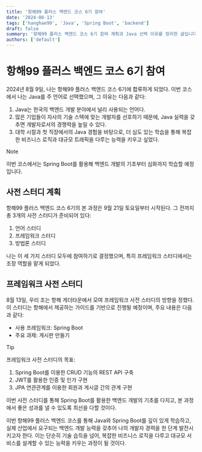 ```yaml
---
title: '항해99 플러스 백엔드 코스 6기 참여'
date: '2024-08-13'
tags: ['hanghae99', 'Java', 'Spring Boot', 'backend']
draft: false
summary: '항해99 플러스 백엔드 코스 6기 참여 계획과 Java 선택 이유를 정리한 글입니다.'
authors: ['default']
---
```


# 항해99 플러스 백엔드 코스 6기 참여

2024년 8월 9일, 나는 항해99 플러스 백엔드 코스 6기에 합류하게 되었다. 이번 코스에서 나는 Java를 주 언어로 선택했으며, 그 이유는 다음과 같다:

1. Java는 한국의 백엔드 개발 분야에서 널리 사용되는 언어다.
2. 많은 기업들이 자사의 기술 스택에 맞는 개발자를 선호하기 때문에, Java 실력을 갖추면 개발자로서의 경쟁력을 높일 수 있다.
3. 대학 시절과 첫 직장에서의 Java 경험을 바탕으로, 더 심도 있는 학습을 통해 복잡한 비즈니스 로직과 대규모 트래픽을 다루는 능력을 키우고 싶었다.

> [!NOTE]
> 이번 코스에서는 Spring Boot를 활용해 백엔드 개발의 기초부터 심화까지 학습할 예정입니다.

## 사전 스터디 계획

항해99 플러스 백엔드 코스 6기의 본 과정은 9월 21일 토요일부터 시작된다. 그 전까지 총 3개의 사전 스터디가 준비되어 있다:

1. 언어 스터디
2. 프레임워크 스터디
3. 방법론 스터디

나는 이 세 가지 스터디 모두에 참여하기로 결정했으며, 특히 프레임워크 스터디에서는 조장 역할을 맡게 되었다.

## 프레임워크 사전 스터디

8월 13일, 우리 조는 항해 게더타운에서 모여 프레임워크 사전 스터디의 방향을 정했다. 이 스터디는 항해에서 제공하는 가이드를 기반으로 진행될 예정이며, 주요 내용은 다음과 같다:

- 사용 프레임워크: Spring Boot
- 주요 과제: 게시판 만들기

> [!TIP]
> 프레임워크 사전 스터디의 목표:
>
> 1. Spring Boot를 이용한 CRUD 기능의 REST API 구축
> 2. JWT를 활용한 인증 및 인가 구현
> 3. JPA 연관관계를 이용한 회원과 게시글 간의 관계 구현

이번 사전 스터디를 통해 Spring Boot를 활용한 백엔드 개발의 기초를 다지고, 본 과정에서 좋은 성과를 낼 수 있도록 최선을 다할 것이다.

이번 항해99 플러스 백엔드 코스를 통해 Java와 Spring Boot를 깊이 있게 학습하고, 실제 산업에서 요구되는 백엔드 개발 능력을 갖추어 나의 개발자 경력을 한 단계 발전시키고자 한다.
이는 단순히 기술 습득을 넘어, 복잡한 비즈니스 로직을 다루고 대규모 서비스를 설계할 수 있는 능력을 키우는 과정이 될 것이다.
